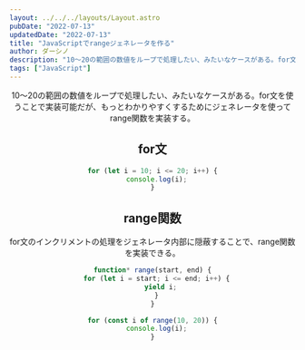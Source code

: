 ```yaml
---
layout: ../../../layouts/Layout.astro
pubDate: "2022-07-13"
updatedDate: "2022-07-13"
title: "JavaScriptでrangeジェネレータを作る"
author: ダーシノ
description: "10〜20の範囲の数値をループで処理したい、みたいなケースがある。for文を使うことで実装可能だが、もっとわかりやすくするためにジェネレータを使ってrange関数を実装する。"
tags: ["JavaScript"]
---
```



<Header {...frontmatter} />

10〜20の範囲の数値をループで処理したい、みたいなケースがある。for文を使うことで実装可能だが、もっとわかりやすくするためにジェネレータを使ってrange関数を実装する。

## for文

```js
for (let i = 10; i <= 20; i++) {
  console.log(i);
}
```

## range関数

for文のインクリメントの処理をジェネレータ内部に隠蔽することで、range関数を実装できる。
```js
function* range(start, end) {
  for (let i = start; i <= end; i++) {
    yield i;
  }
}

for (const i of range(10, 20)) {
  console.log(i);
}
```
